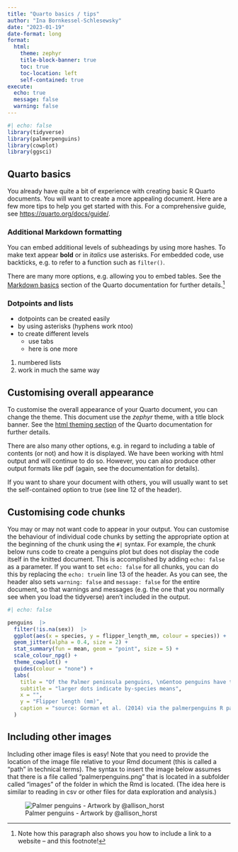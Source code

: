 ```yaml
---
title: "Quarto basics / tips"
author: "Ina Bornkessel-Schlesewsky"
date: "2023-01-19"
date-format: long
format: 
  html: 
    theme: zephyr
    title-block-banner: true
    toc: true
    toc-location: left
    self-contained: true
execute: 
  echo: true
  message: false
  warning: false
---
```


```r
#| echo: false
library(tidyverse)
library(palmerpenguins)
library(cowplot)
library(ggsci)
```

## Quarto basics

You already have quite a bit of experience with creating basic R Quarto documents. You will want to create a more appealing document. Here are a few more tips to help you get started with this. For a comprehensive guide, see <https://quarto.org/docs/guide/>.

### Additional Markdown formatting

You can embed additional levels of subheadings by using more hashes. To make text appear **bold** or in *italics* use asterisks. For embedded code, use backticks, e.g. to refer to a function such as `filter()`. 

There are many more options, e.g. allowing you to embed tables. See the [Markdown basics](https://quarto.org/docs/authoring/markdown-basics.html) section of the Quarto documentation for further details.[^1]

[^1]: Note how this paragraph also shows you how to include a link to a website -- and this footnote!

### Dotpoints and lists

* dotpoints can be created easily
* by using asterisks (hyphens work ntoo)
* to create different levels
  * use tabs
  * here is one more

1. numbered lists
2. work in much the same way

## Customising overall appearance

To customise the overall appearance of your Quarto document, you can change the theme.
This document use the *zephyr* theme, with a title block banner.
See the [html theming section](https://quarto.org/docs/output-formats/html-themes.html) of the Quarto documentation for further details.

There are also many other options, e.g. in regard to including a table of contents (or not) and how it is displayed.
We have been working with html output and will continue to do so.
However, you can also produce other output formats like pdf (again, see the documentation for details).

If you want to share your document with others, you will usually want to set the self-contained option to true (see line 12 of the header).

## Customising code chunks

You may or may not want code to appear in your output.
You can customise the behaviour of individual code chunks by setting the appropriate option at the beginning of the chunk using the `#|` syntax.
For example, the chunk below runs code to create a penguins plot but does not display the code itself in the knitted document.
This is accomplished by adding `echo: false` as a parameter.
If you want to set `echo: false` for all chunks, you can do this by replacing the `echo: true`in line 13 of the header.
As you can see, the header also sets `warning: false` and `message: false` for the entire document, so that warnings and messages (e.g. the one that you normally see when you load the tidyverse) aren't included in the output. 

```r
#| echo: false

penguins  |>  
  filter(!is.na(sex))  |>  
  ggplot(aes(x = species, y = flipper_length_mm, colour = species)) +
  geom_jitter(alpha = 0.4, size = 2) +
  stat_summary(fun = mean, geom = "point", size = 5) +
  scale_colour_npg() +
  theme_cowplot() +
  guides(colour = "none") +
  labs(
    title = "Of the Palmer peninsula penguins, \nGentoo penguins have the longest flippers",
    subtitle = "larger dots indicate by-species means",
    x = "",
    y = "Flipper length (mm)",
    caption = "source: Gorman et al. (2014) via the palmerpenguins R package"
  )

```

## Including other images

Including other image files is easy! Note that you need to provide the location of the image file relative to your Rmd document (this is called a "path" in technical terms). The syntax to insert the image below assumes that there is a file called "palmerpenguins.png" that is located in a subfolder called "images" of the folder in which the Rmd is located. (The idea here is similar to reading in csv or other files for data exploration and analysis.)

![Palmer penguins - Artwork by @allison_horst](images/palmerpenguins.png)

